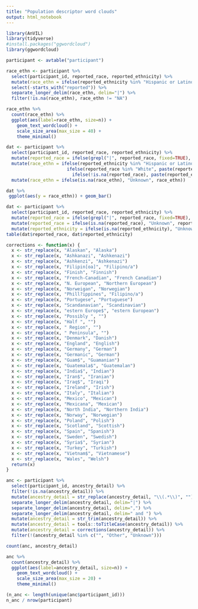```yaml
---
title: "Population descriptor word clouds"
output: html_notebook
---
```


```r
library(AnVIL)
library(tidyverse)
#install.packages("ggwordcloud")
library(ggwordcloud)
```

```r
participant <- avtable("participant")
```

```r
race_ethn <- participant %>%
  select(participant_id, reported_race, reported_ethnicity) %>%
  mutate(race_ethn = ifelse(reported_ethnicity %in% "Hispanic or Latino", paste(reported_race, reported_ethnicity, sep="|"), reported_race)) %>%
  select(-starts_with("reported")) %>%
  separate_longer_delim(race_ethn, delim="|") %>%
  filter(!is.na(race_ethn), race_ethn != "NA")
```

```r
race_ethn %>%
  count(race_ethn) %>%
  ggplot(aes(label=race_ethn, size=n)) + 
    geom_text_wordcloud() +
    scale_size_area(max_size = 40) +
    theme_minimal()
```


```r
dat <- participant %>%
  select(participant_id, reported_race, reported_ethnicity) %>%
  mutate(reported_race = ifelse(grepl("|", reported_race, fixed=TRUE), "Multiple", reported_race)) %>%
  mutate(race_ethn = ifelse(reported_ethnicity %in% "Hispanic or Latino", 
                       ifelse(reported_race %in% "White", paste(reported_ethnicity, reported_race, sep="|"), 
                         ifelse(!is.na(reported_race), paste(reported_ethnicity, "Other", sep="|"), reported_ethnicity)), reported_race)) %>%
  mutate(race_ethn = ifelse(is.na(race_ethn), "Unknown", race_ethn))
```

```r
dat %>%
 ggplot(aes(y = race_ethn)) + geom_bar()
```


```r
dat <- participant %>%
  select(participant_id, reported_race, reported_ethnicity) %>%
  mutate(reported_race = ifelse(grepl("|", reported_race, fixed=TRUE), "Multiple", reported_race)) %>%
  mutate(reported_race = ifelse(is.na(reported_race), "Unknown", reported_race)) %>%
  mutate(reported_ethnicity = ifelse(is.na(reported_ethnicity), "Unknown", reported_ethnicity))
table(dat$reported_race, dat$reported_ethnicity)
```




```r
corrections <- function(x) {
  x <- str_replace(x, "Alaskan", "Alaska")
  x <- str_replace(x, "Ashkanazi", "Ashkenazi")
  x <- str_replace(x, "Ashkenzi", "Ashkenazi")
  x <- str_replace(x, "Filipin[oa]", "Filipino/a")
  x <- str_replace(x, "Finish", "Finnish")
  x <- str_replace(x, "French-Canadian", "French Canadian")
  x <- str_replace(x, "N. European", "Northern European")
  x <- str_replace(x, "Norweigan", "Norwegian")
  x <- str_replace(x, "Phill?ippines", "Filipino/a")
  x <- str_replace(x, "Portugese", "Portuguese")
  x <- str_replace(x, "Scandanavian", "Scandinavian")
  x <- str_replace(x, "estern Europe$", "estern European")
  x <- str_replace(x, "Possibly ", "")
  x <- str_replace(x, "Half ", "")
  x <- str_replace(x, " Region", "")
  x <- str_replace(x, " Peninsula", "")
  x <- str_replace(x, "Denmark", "Danish")
  x <- str_replace(x, "England", "English")
  x <- str_replace(x, "Germany", "German")
  x <- str_replace(x, "Germanic", "German")
  x <- str_replace(x, "Guam$", "Guamanian")
  x <- str_replace(x, "Guatemala$", "Guatemalan")
  x <- str_replace(x, "India$", "Indian")
  x <- str_replace(x, "Iran$", "Iranian")
  x <- str_replace(x, "Iraq$", "Iraqi")
  x <- str_replace(x, "Ireland", "Irish")
  x <- str_replace(x, "Italy", "Italian")
  x <- str_replace(x, "Mexico", "Mexican")
  x <- str_replace(x, "Mexicana", "Mexican")
  x <- str_replace(x, "North India", "Northern India")
  x <- str_replace(x, "Norway", "Norwegian")
  x <- str_replace(x, "Poland", "Polish")
  x <- str_replace(x, "Scotland", "Scottish")
  x <- str_replace(x, "Spain", "Spanish")
  x <- str_replace(x, "Sweden", "Swedish")
  x <- str_replace(x, "Syria$", "Syrian")
  x <- str_replace(x, "Turkey", "Turkish")
  x <- str_replace(x, "Vietnam$", "Vietnamese")
  x <- str_replace(x, "Wales", "Welsh")
  return(x)
}

anc <- participant %>%
  select(participant_id, ancestry_detail) %>%
  filter(!is.na(ancestry_detail)) %>%
  mutate(ancestry_detail = str_replace(ancestry_detail, "\\(.*\\)", "")) %>%
  separate_longer_delim(ancestry_detail, delim="|") %>%
  separate_longer_delim(ancestry_detail, delim=",") %>%
  separate_longer_delim(ancestry_detail, delim=" and ") %>%
  mutate(ancestry_detail = str_trim(ancestry_detail)) %>%
  mutate(ancestry_detail = tools::toTitleCase(ancestry_detail)) %>%
  mutate(ancestry_detail = corrections(ancestry_detail)) %>%
  filter(!(ancestry_detail %in% c("", "Other", "Unknown")))
```

```r
count(anc, ancestry_detail)
```

```r
anc %>%
  count(ancestry_detail) %>%
  ggplot(aes(label=ancestry_detail, size=n)) + 
    geom_text_wordcloud() +
    scale_size_area(max_size = 20) +
    theme_minimal()
```


```r
(n_anc <- length(unique(anc$participant_id)))
n_anc / nrow(participant)
```
